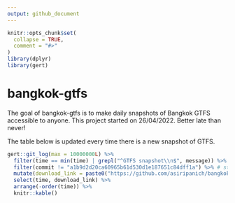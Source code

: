 ```yaml
---
output: github_document
---
```


<!-- README.md is generated from README.Rmd. Please edit that file -->

```r
knitr::opts_chunk$set(
  collapse = TRUE,
  comment = "#>"
)
library(dplyr)
library(gert)
```

# bangkok-gtfs

<!-- badges: start -->
<!-- badges: end -->

The goal of bangkok-gtfs is to make daily snapshots of Bangkok GTFS accessible to anyone. 
This project started on 26/04/2022. 
Better late than never!

The table below is updated every time there is a new snapshot of GTFS.

```r
gert::git_log(max = 10000000L) %>%
  filter(time == min(time) | grepl("^GTFS snapshot\\n$", message)) %>%
  filter(commit != "a1b9d2d20ca60965b61d530d1e187651c84dff1a") %>% # stuffed up
  mutate(download_link = paste0("https://github.com/asiripanich/bangkok-gtfs/tree/", commit, "/data/gtfs")) %>%
  select(time, download_link) %>%
  arrange(-order(time)) %>%
  knitr::kable()
```
